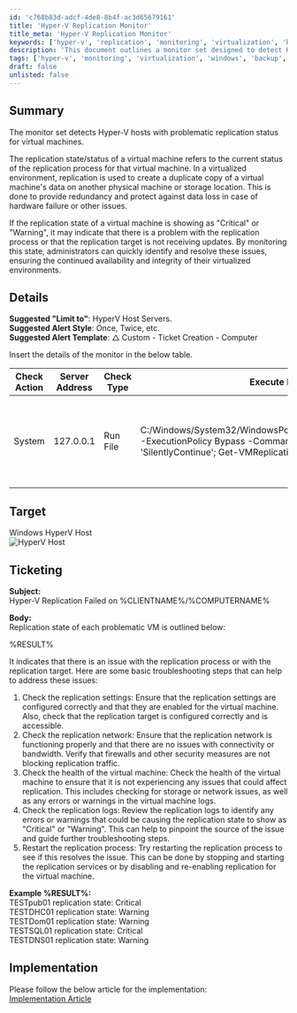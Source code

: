```yaml
---
id: 'c768b83d-adcf-4de8-8b4f-ac3d65679161'
title: 'Hyper-V Replication Monitor'
title_meta: 'Hyper-V Replication Monitor'
keywords: ['hyper-v', 'replication', 'monitoring', 'virtualization', 'backup']
description: 'This document outlines a monitor set designed to detect Hyper-V hosts with problematic replication status for virtual machines. It provides insights into the replication state of virtual machines, troubleshooting steps, and details for ticketing when issues arise.'
tags: ['hyper-v', 'monitoring', 'virtualization', 'windows', 'backup', 'notification']
draft: false
unlisted: false
---
```

## Summary

The monitor set detects Hyper-V hosts with problematic replication status for virtual machines.

The replication state/status of a virtual machine refers to the current status of the replication process for that virtual machine. In a virtualized environment, replication is used to create a duplicate copy of a virtual machine's data on another physical machine or storage location. This is done to provide redundancy and protect against data loss in case of hardware failure or other issues.

If the replication state of a virtual machine is showing as "Critical" or "Warning", it may indicate that there is a problem with the replication process or that the replication target is not receiving updates. By monitoring this state, administrators can quickly identify and resolve these issues, ensuring the continued availability and integrity of their virtualized environments.

## Details

**Suggested "Limit to"**: HyperV Host Servers.  
**Suggested Alert Style**: Once, Twice, etc.  
**Suggested Alert Template**: △ Custom - Ticket Creation - Computer  

Insert the details of the monitor in the below table.

| Check Action | Server Address | Check Type | Execute Info | Comparator | Interval | Result |
|--------------|----------------|-------------|---------------|------------|----------|--------|
| System       | 127.0.0.1     | Run File    | C:/Windows/System32/WindowsPowerShell/v1.0/powershell.exe -ExecutionPolicy Bypass -Command "$ErroractionPreference= 'SilentlyContinue'; Get-VMReplication | Where-Object \{($_.health -like 'Critical') -or ($_.health -like 'Warning')} | Foreach-Object \{Write-Output /"$( $_.name) replication state: $( $_.health)/"}" | Does Not Contain | 3600 | replication state: |

## Target

Windows HyperV Host  
![HyperV Host](../../../static/img/Hyper-V-Replication-Status/image_1.png)

## Ticketing

**Subject:**  
Hyper-V Replication Failed on %CLIENTNAME%/%COMPUTERNAME%

**Body:**  
Replication state of each problematic VM is outlined below:

%RESULT%

It indicates that there is an issue with the replication process or with the replication target. Here are some basic troubleshooting steps that can help to address these issues:
1. Check the replication settings: Ensure that the replication settings are configured correctly and that they are enabled for the virtual machine. Also, check that the replication target is configured correctly and is accessible.
2. Check the replication network: Ensure that the replication network is functioning properly and that there are no issues with connectivity or bandwidth. Verify that firewalls and other security measures are not blocking replication traffic.
3. Check the health of the virtual machine: Check the health of the virtual machine to ensure that it is not experiencing any issues that could affect replication. This includes checking for storage or network issues, as well as any errors or warnings in the virtual machine logs.
4. Check the replication logs: Review the replication logs to identify any errors or warnings that could be causing the replication state to show as "Critical" or "Warning". This can help to pinpoint the source of the issue and guide further troubleshooting steps.
5. Restart the replication process: Try restarting the replication process to see if this resolves the issue. This can be done by stopping and starting the replication services or by disabling and re-enabling replication for the virtual machine.

**Example %RESULT%:**  
TESTpub01 replication state: Critical  
TESTDHC01 replication state: Warning  
TESTDom01 replication state: Warning  
TESTSQL01 replication state: Critical  
TESTDNS01 replication state: Warning  

## Implementation

Please follow the below article for the implementation:  
[Implementation Article](https://proval.itglue.com/5078775/docs/15601954)














